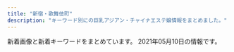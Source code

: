 ```yaml
---
title: "新宿・歌舞伎町"
description: "キーワード別にの巨乳アジアン・チャイナエステ嬢情報をまとめました。"
---
```


新着画像と新着キーワードをまとめています。
2021年05月10日の情報です。

<DmmAffiliateIns />
<KeywordTable
  shops={
    [
    {
        "url": "http://ciretva.xyz/",
        "name": "\u4f73\u7e01 \uff5e\u304b\u3048\u3093\uff5e",
        "keywords": {
            "D": 3,
            "86": 2
        },
        "station": "\u897f\u6b66\u65b0\u5bbf\u99c5\u5317\u53e3",
        "img_links": [
            "http://ciretva.xyz/picture/room4.jpg",
            "http://ciretva.xyz/picture/face_bj1.png",
            "http://ciretva.xyz/uploads/201021/1-201021155T9631.jpg",
            "http://ciretva.xyz/picture/pick.jpg",
            "http://ciretva.xyz/picture/top.jpg",
            "http://ciretva.xyz/picture/face.jpg",
            "http://ciretva.xyz/uploads/201021/1-201021155932238.jpg",
            "http://ciretva.xyz/picture/room2.jpg",
            "http://ciretva.xyz/picture/room3.jpg",
            "http://ciretva.xyz/uploads/210329/1-2103291H0421R.jpg",
            "http://ciretva.xyz/uploads/201021/1-201021155T02L.jpg",
            "http://ciretva.xyz/picture/room1.jpg",
            "http://ciretva.xyz/uploads/210329/1-2103291H049191.jpg",
            "http://ciretva.xyz/picture/news.jpg",
            "http://ciretva.xyz/picture/s_staff.png",
            "http://ciretva.xyz/uploads/201021/1-201021155925315.jpg"
        ]
    },
    {
        "station": "\u897f\u6b66\u65b0\u5bbf\u99c5\u5317\u53e3",
        "keywords": {},
        "img_links": [
            "http://www.yu-yu.work/images/5.jpg",
            "http://www.yu-yu.work/images/b2.jpg",
            "http://www.yu-yu.work/images/head.jpg",
            "http://www.yu-yu.work/img/naomi1.jpg",
            "http://www.yu-yu.work/staff/haruka.jpg",
            "http://www.yu-yu.work/images/2.jpg",
            "http://www.yu-yu.work/img/yuina1.jpg",
            "http://www.yu-yu.work/images/staff_t.jpg",
            "http://www.yu-yu.work/img/misaki1.jpg",
            "http://www.yu-yu.work/images/news.jpg",
            "http://www.yu-yu.work/staff/rin.jpg",
            "http://www.yu-yu.work/images/b1.jpg",
            "http://www.yu-yu.work/staff/misaki.jpg",
            "http://www.yu-yu.work/img/rin1.jpg",
            "http://www.yu-yu.work/staff/naomi.jpg",
            "http://www.yu-yu.work/images/line.png",
            "http://www.yu-yu.work/images/mobile.jpg",
            "http://www.yu-yu.work/images/sys2.jpg",
            "http://www.yu-yu.work/images/1.jpg",
            "http://www.yu-yu.work/images/sys1.jpg",
            "http://www.yu-yu.work/images/4.jpg",
            "http://www.yu-yu.work/images/int1.png",
            "http://www.yu-yu.work/img/haruka1.jpg",
            "http://www.yu-yu.work/staff/yuina.jpg",
            "http://www.yu-yu.work/images/sys3.jpg",
            "http://www.yu-yu.work/images/interior_t.jpg",
            "http://www.yu-yu.work/images/info.jpg",
            "http://www.yu-yu.work/images/ac1.jpg",
            "http://www.yu-yu.work/images/int2.png",
            "http://www.yu-yu.work/images/3.jpg",
            "http://www.yu-yu.work/images/sys4.jpg",
            "http://www.yu-yu.work/images/ac2.jpg"
        ],
        "url": "http://www.yu-yu.work/",
        "name": "\u7652 \u3086\u3046"
    },
    {
        "keywords": {},
        "url": "https://www.hagoromo.tokyo/",
        "img_links": [
            "https://static.wixstatic.com/media/1f1430_d824a82ebc40424facf31978d80b293b~mv2.png",
            "https://static.wixstatic.com/media/1f1430_8e7ae52f03b14e31be6ff7b1038f2896~mv2.jpg",
            "https://static.wixstatic.com/media/1f1430_7ff5719c25b243d18c7fb6db890677f9~mv2.jpg",
            "https://static.wixstatic.com/media/1f1430_2511e8409a39492bab1eeffd58a5eb1f~mv2.jpg",
            "https://static.wixstatic.com/media/1f1430_4ef445c14af547ffb085a4c73252e22c~mv2.jpg",
            "https://static.wixstatic.com/media/1f1430_d0a7ae614e0b423886aa6d1beca9a87a~mv2.jpg",
            "https://static.wixstatic.com/media/1f1430_f4c9cbbcc36c44f1a8be8eb3138b0b46~mv2.jpg",
            "https://static.wixstatic.com/media/1f1430_c12fa837f18643e8a167f283f823ecd9~mv2.jpg",
            "https://static.wixstatic.com/media/1f1430_4b2c5243bdbe40858057386a16dce231~mv2.png",
            "https://static.wixstatic.com/media/1f1430_04f93cdec45f4c4e8d0fa69dc26b3e38~mv2.jpg",
            "https://static.wixstatic.com/media/1f1430_27c850c6656448c68b705e2a69f8d3e0~mv2.png",
            "https://static.wixstatic.com/media/1f1430_890ca68d29e04e7a8c96e4198a653ed3~mv2.jpg",
            "https://static.wixstatic.com/media/1f1430_d26df1a13af049c9a7afeac5e58c5323~mv2.jpg",
            "https://static.wixstatic.com/media/1f1430_b6622178bf9c45a68912520b4b2de175~mv2.png",
            "https://static.wixstatic.com/media/1f1430_c48456140f404f1eb9a47dfd01d1d032~mv2.jpg",
            "https://static.wixstatic.com/media/1f1430_5b6db55133674387b978465361d1f5af~mv2.jpg",
            "https://static.wixstatic.com/media/1f1430_704c1cfac22b4288a4aaa588c496ab40~mv2.jpg",
            "https://static.wixstatic.com/media/1f1430_e11d2a49cf1a4130a10a3e09053a46fc~mv2.png",
            "https://static.wixstatic.com/media/1f1430_0ea86bd4429f44fa96f0a1277a1c2d6e~mv2.jpg",
            "https://static.wixstatic.com/media/1f1430_184f66b9eb914c26b47be78d54152284~mv2.jpg",
            "https://static.wixstatic.com/media/1f1430_c572ee153c0c46e096e6301fe82e2f11~mv2.jpg",
            "https://static.wixstatic.com/media/1f1430_f16ba939f42f47d688a43ba736f9d100~mv2.jpg",
            "https://static.wixstatic.com/media/1f1430_e5113a1a86b8410db0438745823a2d2c~mv2.png"
        ],
        "station": "JR\u65b0\u5bbf\u99c5\u6771\u53e3\u30fb\u6b4c\u821e\u4f0e\u753a",
        "name": "\u7fbd\u8863\uff5e\u306f\u3054\u308d\u3082\uff5e"
    },
    {
        "img_links": [
            "http://sweety-est.tokyo/images/tit-sub3.jpg",
            "http://sweety-est.tokyo/images/cg02.jpg",
            "http://sweety-est.tokyo/images/tit-sub1.jpg",
            "http://sweety-est.tokyo/images/r1.jpg",
            "http://sweety-est.tokyo/images/r2.jpg",
            "http://sweety-est.tokyo/images/m4.jpg",
            "http://sweety-est.tokyo/images/a4.jpg",
            "http://sweety-est.tokyo/images/m1.jpg",
            "http://sweety-est.tokyo/images/cg04.jpg",
            "http://sweety-est.tokyo/images/kan1.jpg",
            "http://sweety-est.tokyo/images/cg07.jpg",
            "http://sweety-est.tokyo/images/sys.jpg",
            "http://sweety-est.tokyo/images/r5.jpg",
            "http://sweety-est.tokyo/images/cg05.jpg",
            "http://sweety-est.tokyo/images/cg06.jpg",
            "http://sweety-est.tokyo/images/pp.jpg",
            "http://sweety-est.tokyo/images/tit-sub4.jpg",
            "http://sweety-est.tokyo/images/cg03.jpg",
            "http://sweety-est.tokyo/images/slider-img001.jpg",
            "http://sweety-est.tokyo/images/b-tel.png",
            "http://sweety-est.tokyo/images/a6.jpg",
            "http://sweety-est.tokyo/images/b-online.png",
            "http://sweety-est.tokyo/images/cg01.jpg",
            "http://sweety-est.tokyo/images/r3.jpg",
            "http://sweety-est.tokyo/images/a5.jpg",
            "http://sweety-est.tokyo/images/qr.jpg",
            "http://sweety-est.tokyo/images/tit-sub2.jpg",
            "http://sweety-est.tokyo/images/a3.jpg",
            "http://sweety-est.tokyo/images/cg011.jpg",
            "http://sweety-est.tokyo/images/m2.jpg",
            "http://sweety-est.tokyo/images/a2.jpg",
            "http://sweety-est.tokyo/images/tit-sub6.jpg",
            "http://sweety-est.tokyo/images/a8.jpg",
            "http://sweety-est.tokyo/images/cg08.jpg",
            "http://sweety-est.tokyo/images/slider-img003.jpg",
            "http://sweety-est.tokyo/images/r4.jpg",
            "http://sweety-est.tokyo/images/m3.jpg",
            "http://sweety-est.tokyo/images/kan.jpg",
            "http://sweety-est.tokyo/link/menlog.jpg",
            "http://sweety-est.tokyo/images/r6.jpg",
            "http://sweety-est.tokyo/images/tit-sub5.jpg",
            "http://sweety-est.tokyo/images/slider-img002.jpg",
            "http://sweety-est.tokyo/images/a7.jpg",
            "http://sweety-est.tokyo/images/a1.jpg"
        ],
        "station": "JR\u65b0\u5bbf\u99c5\u897f\u53e3",
        "name": "sweet-\u30b9\u30a6\u30a3\u30fc\u30c8-",
        "keywords": {
            "87": 2,
            "D": 4,
            "E": 8,
            "86": 14
        },
        "url": "http://sweety-est.tokyo/"
    },
    {
        "url": "http://aroma-massage.red/",
        "keywords": {
            "D": 20,
            "E": 10
        },
        "station": "JR\u65b0\u5bbf\u99c5\u6771\u53e3",
        "img_links": [
            "http://aroma-massage.red/images/int.jpg",
            "http://aroma-massage.red/images/qr.jpg",
            "http://aroma-massage.red/images/sta3.jpg",
            "http://aroma-massage.red/images/toph.png",
            "http://aroma-massage.red/images/fbt.jpg",
            "http://aroma-massage.red/images/creditcard.jpg",
            "http://aroma-massage.red/images/sysl.jpg",
            "http://aroma-massage.red/images/cg2.jpg",
            "http://aroma-massage.red/images/cg1.jpg",
            "http://aroma-massage.red/images/tm.png",
            "http://aroma-massage.red/images/sta1.jpg",
            "http://aroma-massage.red/images/fbb.jpg",
            "http://aroma-massage.red/images/cg4.jpg",
            "http://aroma-massage.red/images/cg5.jpg",
            "http://aroma-massage.red/images/sta6.jpg",
            "http://aroma-massage.red/images/nft.jpg",
            "http://aroma-massage.red/images/sta5.jpg",
            "http://aroma-massage.red/images/stal.jpg",
            "http://aroma-massage.red/images/card.jpg",
            "http://aroma-massage.red/images/sta4.jpg",
            "http://aroma-massage.red/images/acb.jpg",
            "http://aroma-massage.red/images/option.jpg",
            "http://aroma-massage.red/images/sta2.jpg",
            "http://aroma-massage.red/images/cg6.jpg",
            "http://aroma-massage.red/images/cg3.jpg",
            "http://aroma-massage.red/images/kan.jpg"
        ],
        "name": "\u30c6\u30bb\u30e9-Tethera-"
    },
    {
        "img_links": [
            "http://aes-aroma.com/staff/koko/01.jpg",
            "http://aes-aroma.com/staff/ai/01.jpg",
            "http://aes-aroma.com/img/ttl_rec.png",
            "http://aes-aroma.com/img/ttl_mobile.png",
            "http://aes-aroma.com/staff/yuri/01.jpg",
            "http://aes-aroma.com/i/files/homeimg.jpg",
            "http://aes-aroma.com/img/ttl_tnew.png",
            "http://aes-aroma.com/pic/head.png",
            "http://aes-aroma.com/img/ttl_pickup.png",
            "http://aes-aroma.com/staff/miki/01.jpg",
            "http://aes-aroma.com/staff/kaori/01.jpg",
            "http://aes-aroma.com/staff/yoko/01.jpg",
            "http://aes-aroma.com/staff/nana/01.jpg",
            "http://aes-aroma.com/staff/mimi/01.jpg",
            "http://aes-aroma.com/staff/megumi/01.jpg",
            "http://aes-aroma.com/img/ttl_staff.png",
            "http://aes-aroma.com/staff/yoko/02.jpg"
        ],
        "station": "JR\u65b0\u5bbf\u99c5\u5357\u53e3",
        "keywords": {
            "C": 18
        },
        "url": "http://aes-aroma.com/",
        "name": "\u7652\u3057\u306e\u5bbf"
    },
    {
        "keywords": {
            "F": 5,
            "D": 10,
            "95": 5,
            "86": 10,
            "84": 5
        },
        "station": "JR\u65b0\u5bbf\u99c5\u6771\u5357\u53e3",
        "name": "\u30b8\u30e5\u30ea\u30a2\u30f3",
        "url": "https://mens-esthe.xyz/",
        "img_links": [
            "https://mens-esthe.xyz/room/room-l5.jpg",
            "https://mens-esthe.xyz/footer/footer-tel.png",
            "https://mens-esthe.xyz/staff/kana-l2.jpg",
            "https://mens-esthe.xyz/staff/yuuka-l2.jpg",
            "https://mens-esthe.xyz/icon/facebook.png",
            "https://mens-esthe.xyz/staff/eri-s2.jpg",
            "https://mens-esthe.xyz/room/room-l4.jpg",
            "https://mens-esthe.xyz/staff/kana-l1.jpg",
            "https://mens-esthe.xyz/icon/twitter.png",
            "https://mens-esthe.xyz/room/room-l2.jpg",
            "https://mens-esthe.xyz/room/room-l7.jpg",
            "https://mens-esthe.xyz/staff/eri-l1.jpg",
            "https://mens-esthe.xyz/icon/line.png",
            "https://mens-esthe.xyz/room/room-l3.jpg",
            "https://mens-esthe.xyz/room/room-l8.jpg",
            "https://mens-esthe.xyz/images/esthe3.jpg",
            "https://mens-esthe.xyz/images/qrcode.png",
            "https://mens-esthe.xyz/staff/moe-s1.jpg",
            "https://mens-esthe.xyz/staff/moe-l1.jpg",
            "https://mens-esthe.xyz/footer/footer-line.png",
            "https://mens-esthe.xyz/images/main-sp.jpg",
            "https://mens-esthe.xyz/images/esthe4.jpg",
            "https://mens-esthe.xyz/staff/yuuka-l1.jpg",
            "https://mens-esthe.xyz/images/main1.jpg",
            "https://mens-esthe.xyz/staff/kana-s2.jpg",
            "https://mens-esthe.xyz/icon/yelp.png",
            "https://mens-esthe.xyz/room/room-l6.jpg",
            "https://mens-esthe.xyz/staff/kana-s1.jpg",
            "https://mens-esthe.xyz/images/esthe2.jpg",
            "https://mens-esthe.xyz/staff/yuuka-s1.jpg",
            "https://mens-esthe.xyz/images/clear.png",
            "https://mens-esthe.xyz/staff/yuuka-s2.jpg",
            "https://mens-esthe.xyz/images/header3.png",
            "https://mens-esthe.xyz/footer/footer-staff.png",
            "https://mens-esthe.xyz/staff/eri-s1.jpg",
            "https://mens-esthe.xyz/room/room-l1.jpg",
            "https://mens-esthe.xyz/staff/eri-l2.jpg",
            "https://mens-esthe.xyz/images/esthe1.jpg"
        ]
    },
    {
        "img_links": [
            "https://shinjuku-mensesthe.com/massage/2020/07/31/covit19.jpg",
            "https://shinjuku-mensesthe.com/link/mens-esthe.png",
            "https://shinjuku-mensesthe.com/images/footer-r.png",
            "https://shinjuku-mensesthe.com/images/header3.png",
            "https://shinjuku-mensesthe.com/menu/blog.png",
            "https://shinjuku-mensesthe.com/images/footer-l.png",
            "https://shinjuku-mensesthe.com/staff/seira-s1.jpg",
            "https://shinjuku-mensesthe.com/2019/12/15/sayuri-s2.jpg",
            "https://shinjuku-mensesthe.com/room/room-l4.jpg",
            "https://shinjuku-mensesthe.com/images/camp.png",
            "https://shinjuku-mensesthe.com/images/top3.jpg",
            "https://shinjuku-mensesthe.com/icon/twitter.png",
            "https://shinjuku-mensesthe.com/staff/shiori-s1.jpg",
            "https://shinjuku-mensesthe.com/images/main-sp.jpg",
            "https://shinjuku-mensesthe.com/2020/01/23/sakura-s1.jpg",
            "https://shinjuku-mensesthe.com/staff/kana-s1.jpg",
            "https://shinjuku-mensesthe.com/staff/seira-l1.jpg",
            "https://shinjuku-mensesthe.com/icon/line.png",
            "https://shinjuku-mensesthe.com/massage/2020/10/05/yuki-s1.jpg",
            "https://shinjuku-mensesthe.com/menu/info.png",
            "https://shinjuku-mensesthe.com/images/qrcode.png",
            "https://shinjuku-mensesthe.com/images/main-top.jpg",
            "https://shinjuku-mensesthe.com/staff/hana-l1.jpg",
            "https://shinjuku-mensesthe.com/massage/2021/03/27/blog.jpg",
            "https://shinjuku-mensesthe.com/massage/2020/09/14/hana-s1.jpg",
            "https://shinjuku-mensesthe.com/massage/2020/07/31/ai-s2.jpg",
            "https://shinjuku-mensesthe.com/icon/facebook.png",
            "https://shinjuku-mensesthe.com/massage/2020/10/21/risa-s1.jpg",
            "https://shinjuku-mensesthe.com/menu/home.png",
            "https://shinjuku-mensesthe.com/staff/hana-s1.jpg",
            "https://shinjuku-mensesthe.com/room/room-l1.jpg",
            "https://shinjuku-mensesthe.com/staff/kana-l1.jpg",
            "https://shinjuku-mensesthe.com/button/staff.png",
            "https://shinjuku-mensesthe.com/staff/arisa-s1.jpg",
            "https://shinjuku-mensesthe.com/images/flower.png",
            "https://shinjuku-mensesthe.com/images/main-small.jpg",
            "https://shinjuku-mensesthe.com/images/clear.png",
            "https://shinjuku-mensesthe.com/images/top2.jpg",
            "https://shinjuku-mensesthe.com/massage/2020/08/16/riri-s1.jpg",
            "https://shinjuku-mensesthe.com/images/top1.jpg",
            "https://shinjuku-mensesthe.com/staff/yuki-l1.jpg",
            "https://shinjuku-mensesthe.com/staff/arisa-l1.jpg",
            "https://shinjuku-mensesthe.com/icon/yelp.png",
            "https://shinjuku-mensesthe.com/2020/01/23/miki-s1.jpg",
            "https://shinjuku-mensesthe.com/button/home.png",
            "https://scdn.line-apps.com/n/line_add_friends/btn/ja.png",
            "https://shinjuku-mensesthe.com/menu/staff.png",
            "https://shinjuku-mensesthe.com/room/room-l3.jpg",
            "https://shinjuku-mensesthe.com/button/blog.png",
            "https://shinjuku-mensesthe.com/staff/yuki-s1.jpg",
            "https://shinjuku-mensesthe.com/room/room-l2.jpg"
        ],
        "station": "JR\u65b0\u5bbf\u99c5\u6771\u53e3",
        "name": "\u5915\u9727 \u3086\u3046\u304e\u308a",
        "url": "https://shinjuku-mensesthe.com/",
        "keywords": {
            "F": 1
        }
    },
    {
        "name": "\u5fa1\u82d1 -\u304e\u3087\u3048\u3093-",
        "keywords": {},
        "img_links": [
            "http://www.night.ne.jp/nightnet/img/12a.jpg",
            "http://www.night.ne.jp/nightnet/img/16.jpg",
            "http://www.night.ne.jp/nightnet/img/8.jpg",
            "http://www.night.ne.jp/nightnet/img/3.jpg",
            "http://www.night.ne.jp/tokyo/gyoen/img/qr_code.jpg",
            "http://www.night.ne.jp/nightnet/img/13.jpg",
            "http://www.night.ne.jp/tokyo/gyoen/img/index_view.jpg",
            "http://www.night.ne.jp/nightnet/img/10.jpg",
            "http://www.night.ne.jp/nightnet/img/5.jpg",
            "http://www.night.ne.jp/tokyo/gyoen/img/index_skill.jpg",
            "http://www.night.ne.jp/tokyo/gyoen/img/skill_3.jpg",
            "http://www.night.ne.jp/_format/W/img/whats_view.jpg",
            "http://www.night.ne.jp/tokyo/gyoen/img/index.jpg",
            "http://www.night.ne.jp/tokyo/gyoen/img/view_4.jpg",
            "http://www.night.ne.jp/nightnet/img/1.jpg",
            "http://www.night.ne.jp/tokyo/gyoen/img/view_3.jpg",
            "http://www.night.ne.jp/nightnet/img/2.jpg",
            "http://www.night.ne.jp/nightnet/img/7.jpg",
            "http://www.night.ne.jp/_format/W/img/whats_skill.jpg",
            "http://www.night.ne.jp/tokyo/gyoen/img/view_2.jpg",
            "http://www.night.ne.jp/_format/W/img/index_enter_1.jpg",
            "http://www.night.ne.jp/nightnet/img/17.jpg",
            "http://www.night.ne.jp/tokyo/gyoen/img/skill_2.jpg",
            "http://www.night.ne.jp/_format/W/img/whats_news.jpg",
            "http://www.night.ne.jp/nightnet/img/14.jpg",
            "http://www.night.ne.jp/nightnet/img/6.jpg",
            "http://www.night.ne.jp/nightnet/img/4.jpg",
            "http://www.night.ne.jp/nightnet/img/15.jpg",
            "http://www.night.ne.jp/nightnet/img/11.jpg",
            "http://www.night.ne.jp/tokyo/gyoen/img/index_top.jpg",
            "http://www.night.ne.jp/tokyo/gyoen/img/view_1.jpg",
            "http://www.night.ne.jp/tokyo/gyoen/img/skill_1.jpg",
            "http://www.night.ne.jp/nightnet/img/9.jpg"
        ],
        "url": "http://www.night.ne.jp/tokyo/gyoen/",
        "station": "\u65b0\u5bbf\u5fa1\u82d1\u524d\u99c53\u756a\u51fa\u53e3"
    },
    {
        "name": "fairy\u30d5\u30a7\u30a2\u30ea\u30fc",
        "station": "\u897f\u6b66\u65b0\u5bbf\u99c5\u5317\u53e3",
        "img_links": [
            "http://fairy.este88.com/gals/koko1.jpg",
            "http://fairy.este88.com/gals/risa1.jpg",
            "http://fairy.este88.com/images/mika1.jpg",
            "http://fairy.este88.com/images/momo1.jpg",
            "http://fairy.este88.com/images/r01.jpg",
            "http://fairy.este88.com/images/koyuki1.jpg",
            "http://fairy.este88.com/images/r02.jpg",
            "http://fairy.este88.com/images/kixyoko1.jpg",
            "http://fairy.este88.com/images/kaori1.jpg",
            "http://fairy.este88.com/images/r04.jpg",
            "http://fairy.este88.com/gals/sayuri1.jpg",
            "http://fairy.este88.com/img/kixyoko1.jpg",
            "http://fairy.este88.com/img/mika1.jpg",
            "http://fairy.este88.com/img/momo1.jpg",
            "http://fairy.este88.com/img/koyuki1.jpg",
            "http://fairy.este88.com/images/ph1.jpg",
            "http://fairy.este88.com/img/kaori1.jpg",
            "http://fairy.este88.com/gals/nnana1.jpg"
        ],
        "url": "http://fairy.este88.com/",
        "keywords": {}
    },
    {
        "url": "http://yurali.oks.bz/",
        "name": "\u6c17\u697d",
        "keywords": {
            "86": 14,
            "85": 14,
            "D": 28,
            "E": 14,
            "87": 14
        },
        "img_links": [
            "http://yurali.oks.bz/images/mobile.jpg",
            "http://yurali.oks.bz/images/right.jpg",
            "http://yurali.oks.bz/images/acc3.jpg",
            "http://yurali.oks.bz/images/s4.jpg",
            "http://yurali.oks.bz/images/kanban.jpg",
            "http://yurali.oks.bz/images/room2.jpg",
            "http://yurali.oks.bz/images/acc2.jpg",
            "http://yurali.oks.bz/images/top.jpg",
            "http://yurali.oks.bz/images/room1.jpg",
            "http://yurali.oks.bz/images/room4.jpg",
            "http://yurali.oks.bz/images/content.jpg",
            "http://yurali.oks.bz/images/s1.jpg",
            "http://yurali.oks.bz/photos/sites/48/2020/09/2020090809341490.jpg",
            "http://yurali.oks.bz/images/acc4.jpg",
            "http://yurali.oks.bz/photos/sites/48/2021/03/2021033110254811.jpg",
            "http://yurali.oks.bz/images/s_new.png",
            "http://yurali.oks.bz/images/room3.jpg",
            "http://yurali.oks.bz/photos/sites/48/2020/09/2020090809341126.jpg",
            "http://yurali.oks.bz/images/acc1.jpg",
            "http://yurali.oks.bz/images/s2.jpg",
            "http://yurali.oks.bz/images/line.jpg",
            "http://yurali.oks.bz/photos/sites/48/2021/03/2021033110254887.jpg",
            "http://yurali.oks.bz/images/s3.jpg",
            "http://yurali.oks.bz/photos/sites/48/2020/09/2020090809340917.jpg",
            "http://yurali.oks.bz/photos/sites/48/2020/06/2020063002493351.jpg"
        ],
        "station": "JR\u65b0\u5bbf\u99c5\u897f\u53e3"
    },
    {
        "station": "\u65b0\u5bbf\u4e09\u4e01\u76ee\u99c5E1\u51fa\u53e3",
        "keywords": {
            "C": 8,
            "86": 4,
            "87": 8,
            "85": 4,
            "E": 8
        },
        "url": "http://sakura-relax.net/",
        "name": "\u697d\u697d-\u30e9\u30af\u30e9\u30af-",
        "img_links": [
            "http://sakura-relax.net/images/cg06.jpg",
            "http://sakura-relax.net/images/cg04.jpg",
            "http://sakura-relax.net/link/menlog.jpg",
            "http://sakura-relax.net/images/tel.png",
            "http://sakura-relax.net/images/kan.jpg",
            "http://sakura-relax.net/images/cg07.jpg",
            "http://sakura-relax.net/images/qrc.png",
            "http://sakura-relax.net/images/top-img02.png",
            "http://sakura-relax.net/images/top-img01.png",
            "http://sakura-relax.net/images/cg03.jpg"
        ]
    },
    {
        "img_links": [],
        "name": "\u30d4\u30e5\u30a2\u30ea\u30be\u30fc\u30c8II",
        "station": "JR\u65b0\u5bbf\u99c5\u6771\u53e3",
        "keywords": {},
        "url": "http://pure-resort.tyo.cm/"
    },
    {
        "url": "http://crystal-est.net/",
        "keywords": {
            "C": 2
        },
        "station": "JR\u65b0\u5bbf\u99c5\u6771\u53e3",
        "name": "\u30af\u30ea\u30b9\u30bf\u30eb",
        "img_links": [
            "http://ruby-es.com/uploads/rubyes/2017/02/img_info_02.png",
            "http://crystal-est.net/uploads/crystal/2018/08/wechatimg49.jpeg",
            "http://crystal-est.net/uploads/crystal/2018/07/wechatimg30.jpeg",
            "http://crystal-est.net/uploads/crystal/images/icon_flower.png",
            "http://crystal-est.net/uploads/crystal/2017/03/bnr_side_052.png",
            "http://crystal-est.net/uploads/crystal/images/no-photo.jpg",
            "http://crystal-est.net/uploads/crystal/2017/03/btn_top_03.png",
            "http://crystal-est.net/uploads/crystal/2017/03/treatment2.png",
            "http://crystal-est.net/uploads/crystal/2017/04/web.png",
            "http://ruby-es.com/uploads/rubyes/2017/02/img_info_04.png",
            "http://crystal-est.net/uploads/crystal/2017/02/wifi.jpg",
            "http://crystal-est.net/uploads/crystal/2020/11/tel.jpg",
            "http://crystal-est.net/uploads/crystal/2017/04/line2.png",
            "http://crystal-est.net/uploads/crystal/2017/02/ameba.jpg",
            "http://crystal-est.net/uploads/crystal/2017/03/ruby6.png",
            "http://crystal-est.net/uploads/crystal/2018/05/mayu1.jpeg",
            "http://crystal-est.net/uploads/crystal/2017/03/subvisual_info.png",
            "http://crystal-est.net/uploads/crystal/2017/04/bnr_side_01.png",
            "http://crystal-est.net/uploads/crystal/2017/03/subvisual_enquete1.png",
            "http://crystal-est.net/uploads/crystal/images/subvisual_staff.png",
            "http://ruby-es.com/uploads/rubyes/2017/02/img_info_06.png",
            "http://crystal-est.net/uploads/crystal/2017/03/icon_flower.png",
            "http://crystal-est.net/uploads/crystal/2017/04/leftmovie.png",
            "http://crystal-est.net/uploads/crystal/2017/03/subvisual_link.png",
            "http://crystal-est.net/uploads/crystal/2017/03/bnr_side_042.png",
            "http://crystal-est.net/uploads/crystal/2018/05/webwxgetmsgimg.jpeg",
            "http://ruby-es.com/uploads/rubyes/2017/02/img_info_01.png",
            "http://crystal-est.net/uploads/crystal/2017/03/btn_top_02.png",
            "http://crystal-est.net/uploads/crystal/2017/03/subvisual_qa.png",
            "http://crystal-est.net/uploads/crystal/2017/03/subvisual_contact.png",
            "http://crystal-est.net/uploads/crystal/2017/03/bnr_side_032.png",
            "http://crystal-est.net/uploads/crystal/2018/08/wechatimg51.jpeg",
            "http://crystal-est.net/uploads/crystal/2017/03/subvisual_reserve.png",
            "http://ruby-es.com/uploads/rubyes/2017/02/img_info_03.png",
            "http://crystal-est.net/uploads/crystal/2017/03/bnr_side_credit1.png",
            "http://crystal-est.net/uploads/crystal/2020/12/img_6902.jpg",
            "http://crystal-est.net/uploads/crystal/2017/03/btn_top_01.png",
            "http://crystal-est.net/uploads/crystal/2018/07/wechatimg125.jpeg",
            "http://crystal-est.net/uploads/crystal/2018/07/wechatimg26.jpeg",
            "http://crystal-est.net/uploads/crystal/2018/07/wechatimg31.jpeg",
            "http://crystal-est.net/uploads/crystal/2017/03/subvisual_magazine1.png",
            "http://crystal-est.net/uploads/crystal/2020/12/img_6830.jpg",
            "http://crystal-est.net/uploads/crystal/images/p01.png",
            "http://ruby-es.com/uploads/rubyes/2017/02/img_info_05.png",
            "http://crystal-est.net/uploads/crystal/images/xing.png"
        ]
    },
    {
        "station": "\u897f\u6b66\u65b0\u5bbf\u99c5\u5317\u53e3",
        "img_links": [
            "http://clear-es.net/yamituki-n/uploads/images/rena01.jpg",
            "http://clear-es.net/uploads/97eb17743f96fd7f0551aab0bedd5e6f.jpg",
            "http://clear-es.net/images/index_20.jpg",
            "http://clear-es.net/uploads/0141717ce8be90c90f41c0c8eb5c92fe.jpg",
            "http://clear-es.net/uploads/09bdd5637edec4bfa3d47a7e9874640b.jpg",
            "http://clear-es.net/yamituki-n/uploads/images/satomi21.jpg",
            "http://clear-es.net/images/girls_11.jpg",
            "http://clear-es.net/yamituki-n/uploads/images/emi3.jpg",
            "http://clear-es.net/yamituki-n/uploads/images/mmexport1576417470781.jpg",
            "http://clear-es.net/images/index_25.jpg",
            "http://clear-es.net/images/girls_03.jpg",
            "http://clear-es.net/yamituki-n/uploads/images/satomi2.jpg",
            "http://clear-es.net/yamituki-n/uploads/images/mika03s.jpg",
            "http://clear-es.net/uploads/2aa97908694153fb149943f0b8445352.jpg",
            "http://clear-es.net/images/index_11.jpg",
            "http://clear-es.net/images/service_11.jpg",
            "http://clear-es.net/images/index_08.jpg",
            "http://clear-es.net/uploads/f73e8f67358edf8e94cf35d345a7af08.jpg",
            "http://clear-es.net/images/index_21.jpg",
            "http://clear-es.net/yamituki-n/uploads/images/rika55ss.jpg",
            "http://clear-es.net/images/index_05.jpg",
            "http://clear-es.net/images/index_09.jpg",
            "http://clear-es.net/images/index_23.jpg",
            "http://clear-es.net/images/gallery_11.jpg",
            "http://clear-es.net/uploads/22c8968348a9acc2dfc9ab0aecb09c27.jpg",
            "http://clear-es.net/images/index_06.jpg",
            "http://clear-es.net/images/index_28_01.jpg",
            "http://clear-es.net/uploads/c1f6d0346f5cb109ac62c21a58c7deff.jpg",
            "http://clear-es.net/uploads/cec0ed392fe00d8e3ff867c0625809e6.jpg",
            "http://clear-es.net/images/index_15.jpg",
            "http://clear-es.net/images/index_03.jpg",
            "http://clear-es.net/uploads/f426bd85a8f6a9eac87e55b2d44c4bd5.jpg",
            "http://clear-es.net/images/index_04.jpg",
            "http://clear-es.net/images/index_13.jpg",
            "http://clear-es.net/images/index_02.jpg",
            "http://clear-es.net/uploads/c8a6186524d872100cc89c100d1f3728.jpg",
            "http://clear-es.net/my_work/images/pic1.png",
            "http://clear-es.net/uploads/a62d7f24a5b9a4fd5aeef678eb24ef4b.jpg",
            "http://clear-es.net/images/index_19.jpg",
            "http://clear-es.net/images/index_17.jpg",
            "http://clear-es.net/images/koko_1.jpg",
            "http://clear-es.net/images/index_24.jpg",
            "http://clear-es.net/images/index_27.jpg",
            "http://clear-es.net/images/index_28.jpg",
            "http://clear-es.net/images/girls_13.jpg",
            "http://clear-es.net/uploads/10299154955d10c3b815a5638a35a934.jpg",
            "http://clear-es.net/images/index_12.jpg",
            "http://clear-es.net/images/index_10.jpg",
            "http://clear-es.net/images/index_26.jpg",
            "http://clear-es.net/images/index_18.jpg",
            "http://clear-es.net/images/index_07.jpg",
            "http://clear-es.net/yamituki-n/uploads/images/juri01s.jpg",
            "http://clear-es.net/images/index_01.jpg",
            "http://clear-es.net/yamituki-n/uploads/images/yui01.jpg",
            "http://clear-es.net/yamituki-n/uploads/images/rena02.jpg",
            "http://clear-es.net/images/index_14.jpg"
        ],
        "keywords": {
            "86": 3,
            "D": 8,
            "F": 1,
            "C": 2,
            "87": 2,
            "88": 4,
            "89": 1,
            "90": 1
        },
        "url": "http://clear-es.net/",
        "name": "CLEAR-\u30af\u30ea\u30a2-"
    },
    {
        "keywords": {},
        "name": "\u65b0\u5bbf\u6975\u4e0a\u30e1\u30f3\u30ba\u30a8\u30b9\u30c6",
        "url": "https://gokujo.iest.info/",
        "station": "JR\u65b0\u5bbf\u99c5",
        "img_links": []
    },
    {
        "url": "http://in-esthe.com/relair/",
        "name": "RELAIR \uff5e\u30ea\u30ec\u30a2\uff5e",
        "img_links": [
            "http://in-esthe.com/relair/img/re.png",
            "http://in-esthe.com/relair/img/english-t6.png",
            "http://in-esthe.com/relair/img/newstback.png",
            "http://in-esthe.com/relair/img/s-1.jpg",
            "http://in-esthe.com/relair/img/t-1.png",
            "http://in-esthe.com/relair/img/fla.png",
            "http://in-esthe.com/relair/img/fla1.png",
            "http://in-esthe.com/relair/img/head.png",
            "http://in-esthe.com/relair/img/twitter.png",
            "http://in-esthe.com/relair/img/p-9.jpg",
            "http://in-esthe.com/relair/img/fla2.png",
            "http://in-esthe.com/relair/img/english-t5.png",
            "http://in-esthe.com/relair/img/english-t1.png",
            "http://in-esthe.com/relair/img/p-0.jpg",
            "http://in-esthe.com/relair/img/english-t3.png",
            "http://in-esthe.com/relair/img/tel.png",
            "http://in-esthe.com/relair/img/english-t2.png",
            "http://in-esthe.com/relair/img/card-english.png",
            "http://in-esthe.com/relair/img/p-8.jpg",
            "http://in-esthe.com/relair/img/p-2.jpg",
            "http://in-esthe.com/relair/img/p-3-1.jpg",
            "http://in-esthe.com/relair/img/kanban4.jpg",
            "http://in-esthe.com/relair/img/p-7.jpg",
            "http://in-esthe.com/relair/img/t-3.png",
            "http://in-esthe.com/relair/img/botton.png",
            "http://in-esthe.com/relair/img/t-2.png",
            "http://in-esthe.com/relair/img/p-1-1.jpg",
            "http://in-esthe.com/relair/img/p-3.jpg",
            "http://in-esthe.com/relair/img/english-t4.png",
            "http://in-esthe.com/relair/img/p-1.jpg"
        ],
        "keywords": {
            "C": 8
        },
        "station": "\u65b0\u5bbf\u897f\u53e3\u99c5D5\u51fa\u53e3"
    },
    {
        "img_links": [
            "http://fairy-girl.work/images/mobile.jpg",
            "http://fairy-girl.work/staff/mari.jpg",
            "http://fairy-girl.work/img/yuyu1.jpg",
            "http://fairy-girl.work/images/2.jpg",
            "http://fairy-girl.work/staff/rika.jpg",
            "http://fairy-girl.work/images/9.jpg",
            "http://fairy-girl.work/staff/misa.jpg",
            "http://fairy-girl.work/images/10.jpg",
            "http://fairy-girl.work/images/sys3.jpg",
            "http://fairy-girl.work/img/hitomi1.jpg",
            "http://fairy-girl.work/staff/rina.jpg",
            "http://fairy-girl.work/staff/rara.jpg",
            "http://fairy-girl.work/images/ac2.jpg",
            "http://fairy-girl.work/images/tr.jpg",
            "http://fairy-girl.work/images/sys4.jpg",
            "http://fairy-girl.work/img/eri1.jpg",
            "http://fairy-girl.work/images/3.jpg",
            "http://fairy-girl.work/images/bana0404_4.png",
            "http://fairy-girl.work/staff/hitomi.jpg",
            "http://fairy-girl.work/img/rika1.jpg",
            "http://fairy-girl.work/images/staff_t.jpg",
            "http://fairy-girl.work/images/6.jpg",
            "http://fairy-girl.work/img/kiki2.jpg",
            "http://fairy-girl.work/images/interior_t.jpg",
            "http://fairy-girl.work/images/int2.jpg",
            "http://fairy-girl.work/images/ac1.jpg",
            "http://fairy-girl.work/images/line.png",
            "http://fairy-girl.work/images/7.jpg",
            "http://fairy-girl.work/staff/yuyu.jpg",
            "http://fairy-girl.work/images/8.jpg",
            "http://fairy-girl.work/img/kiki1.jpg",
            "http://fairy-girl.work/img/misa1.jpg",
            "http://fairy-girl.work/img/yuki1.jpg",
            "http://fairy-girl.work/img/rara1.jpg",
            "http://fairy-girl.work/images/1.jpg",
            "http://fairy-girl.work/images/sys5.jpg",
            "http://fairy-girl.work/images/news.jpg",
            "http://fairy-girl.work/img/mari1.jpg",
            "http://fairy-girl.work/img/rina1.jpg",
            "http://fairy-girl.work/staff/kana.jpg",
            "http://fairy-girl.work/img/kana1.jpg",
            "http://fairy-girl.work/staff/eri.jpg",
            "http://fairy-girl.work/images/sys1.jpg",
            "http://fairy-girl.work/images/12.jpg",
            "http://fairy-girl.work/staff/yuki.jpg",
            "http://fairy-girl.work/images/sys2.jpg",
            "http://fairy-girl.work/images/11.jpg",
            "http://fairy-girl.work/images/5.jpg",
            "http://fairy-girl.work/img/eri2.jpg",
            "http://fairy-girl.work/images/int1.jpg",
            "http://fairy-girl.work/staff/kiki.jpg"
        ],
        "name": "Fairy Girl",
        "keywords": {},
        "url": "http://fairy-girl.work/",
        "station": "JR\u65b0\u5bbf\u99c5\u897f\u53e3"
    },
    {
        "name": "\u30ea\u30e9\u30af\u30b7\u30a2\u30fc",
        "station": "JR\u65b0\u5bbf\u99c5\u6771\u53e3",
        "img_links": [
            "http://relaxia.work/img/haru1.jpg",
            "http://relaxia.work/images/side_tel.jpg",
            "http://relaxia.work/images/link_nav06.jpg",
            "http://relaxia.work/images/side_mobile.jpg",
            "http://relaxia.work/images/info2.jpg",
            "http://relaxia.work/images/info1.jpg",
            "http://relaxia.work/images/top_slider01.jpg",
            "http://relaxia.work/images/info3.jpg",
            "http://relaxia.work/images/link_nav01.jpg",
            "http://relaxia.work/img/sizuka1.jpg",
            "http://relaxia.work/images/link_nav04.jpg",
            "http://relaxia.work/images/ico01.png",
            "http://relaxia.work/images/top.png",
            "http://relaxia.work/images/link_nav05.jpg",
            "http://relaxia.work/img/yuki1.jpg",
            "http://relaxia.work/images/note.jpg",
            "http://relaxia.work/images/side_link.jpg",
            "http://relaxia.work/images/sp_top.jpg",
            "http://relaxia.work/images/link_nav03.jpg",
            "http://relaxia.work/images/link_nav02.jpg"
        ],
        "url": "http://relaxia.work/",
        "keywords": {}
    },
    {
        "name": "KOYUKI",
        "station": "JR\u65b0\u5bbf\u99c5\u6771\u53e3",
        "img_links": [
            "http://hi-msg.com/koyuki/img/p-6-1.jpg",
            "http://hi-msg.com/koyuki/img/p-1.jpg",
            "http://hi-msg.com/koyuki/img/tel.png",
            "http://hi-msg.com/koyuki/img/p-4.jpg",
            "http://hi-msg.com/koyuki/img/p-4-1.jpg",
            "http://hi-msg.com/koyuki/img/p-3-1.jpg",
            "http://hi-msg.com/koyuki/img/p-7.jpg",
            "http://hi-msg.com/koyuki/img/p-7-1.jpg",
            "http://hi-msg.com/koyuki/img/kanban4s.jpg",
            "http://hi-msg.com/koyuki/img/kanban4.jpg",
            "http://hi-msg.com/koyuki/img/p-11.jpg",
            "http://hi-msg.com/koyuki/img/t-3.png",
            "http://hi-msg.com/koyuki/img/p-8-1.jpg",
            "http://hi-msg.com/koyuki/img/head.png",
            "http://hi-msg.com/koyuki/img/p-8.jpg",
            "http://hi-msg.com/koyuki/img/p-6.jpg",
            "http://hi-msg.com/koyuki/img/p-0.jpg",
            "http://hi-msg.com/koyuki/img/card.png",
            "http://hi-msg.com/koyuki/img/english-t3.png",
            "http://hi-msg.com/koyuki/img/english-t6.png",
            "http://hi-msg.com/koyuki/img/botton.png",
            "http://hi-msg.com/koyuki/img/english-t5.png",
            "http://hi-msg.com/koyuki/img/english-t4.png",
            "http://hi-msg.com/koyuki/img/card-english.png",
            "http://hi-msg.com/koyuki/img/t-2.png",
            "http://hi-msg.com/koyuki/img/tit.png",
            "http://hi-msg.com/koyuki/img/english-t1.png",
            "http://hi-msg.com/koyuki/img/p-10.jpg",
            "http://hi-msg.com/koyuki/img/p-2-1.jpg",
            "http://hi-msg.com/koyuki/img/re.png",
            "http://hi-msg.com/koyuki/img/p-3.jpg",
            "http://hi-msg.com/koyuki/img/p-5.jpg",
            "http://hi-msg.com/koyuki/img/p-9.jpg",
            "http://hi-msg.com/koyuki/img/newstback.png",
            "http://hi-msg.com/koyuki/img/english-t2.png",
            "http://hi-msg.com/koyuki/img/t-1.png",
            "http://hi-msg.com/koyuki/img/p-2.jpg"
        ],
        "url": "http://hi-msg.com/koyuki/",
        "keywords": {
            "C": 8
        }
    }
]
}
/>
<DmmAffiliateScript />
